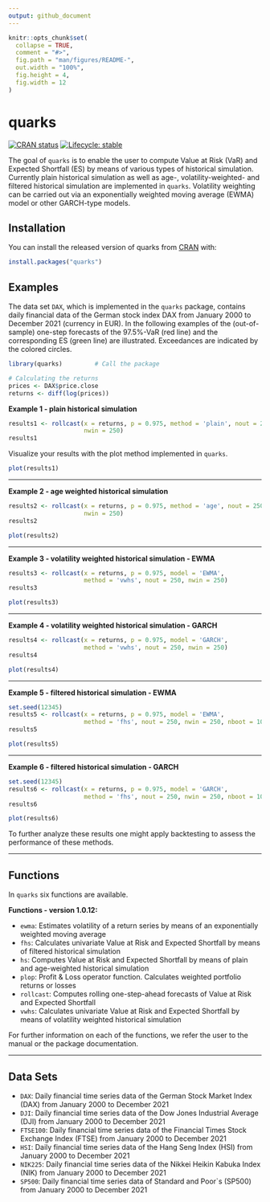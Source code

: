 ```yaml
---
output: github_document
---
```


<!-- README.md is generated from README.Rmd. Please edit that file -->

```r
knitr::opts_chunk$set(
  collapse = TRUE,
  comment = "#>",
  fig.path = "man/figures/README-",
  out.width = "100%",
  fig.height = 4,
  fig.width = 12
)
```

# quarks

<!-- badges: start -->
[![CRAN status](https://www.r-pkg.org/badges/version/quarks)](https://CRAN.R-project.org/package=quarks)
[![Lifecycle: stable](https://img.shields.io/badge/lifecycle-stable-brightgreen.svg)](https://lifecycle.r-lib.org/articles/stages.html#stable)
<!-- badges: end -->

The goal of `quarks` is to enable the user to compute Value at Risk (VaR) and Expected Shortfall (ES)
by means of various types of historical simulation. Currently plain historical simulation as well as age-, volatility-weighted- and filtered historical simulation are implemented in `quarks`. Volatility weighting can be carried out via an exponentially weighted moving average (EWMA) model or other GARCH-type models.

## Installation

You can install the released version of quarks from [CRAN](https://CRAN.R-project.org) with:

``` r
install.packages("quarks")
```

## Examples

The data set `DAX`, which is implemented in the `quarks` package, contains daily financial data of the German stock index DAX from January 2000 to December 2021 (currency in EUR). In the following examples of the (out-of-sample) one-step forecasts of the 97.5$\%$-VaR (red line) and the corresponding ES (green line) are illustrated. Exceedances are indicated by the colored circles.


```r
library(quarks)         # Call the package
```

```r
# Calculating the returns
prices <- DAX$price.close
returns <- diff(log(prices))
```

**Example 1 - plain historical simulation**
```r
results1 <- rollcast(x = returns, p = 0.975, method = 'plain', nout = 250,
                     nwin = 250)
results1
```

Visualize your results with the plot method implemented in ```quarks```.

```r
plot(results1)
```

---

**Example 2 - age weighted historical simulation**
```r
results2 <- rollcast(x = returns, p = 0.975, method = 'age', nout = 250,
                     nwin = 250)
results2
```

```r
plot(results2)
```

---

**Example 3 - volatility weighted historical simulation - EWMA**
```r
results3 <- rollcast(x = returns, p = 0.975, model = 'EWMA',
                     method = 'vwhs', nout = 250, nwin = 250)
results3
```

```r
plot(results3)
```

---

**Example 4 - volatility weighted historical simulation - GARCH**
```r
results4 <- rollcast(x = returns, p = 0.975, model = 'GARCH',
                     method = 'vwhs', nout = 250, nwin = 250)
results4
```

```r
plot(results4)
```

---

**Example 5 - filtered historical simulation - EWMA**
```r
set.seed(12345)
results5 <- rollcast(x = returns, p = 0.975, model = 'EWMA',
                     method = 'fhs', nout = 250, nwin = 250, nboot = 10000)
results5
```

```r
plot(results5)
```

---

**Example 6 - filtered historical simulation - GARCH**
```r
set.seed(12345)
results6 <- rollcast(x = returns, p = 0.975, model = 'GARCH',
                     method = 'fhs', nout = 250, nwin = 250, nboot = 10000)
results6
```

```r
plot(results6)
```

To further analyze these results one might apply backtesting
to assess the performance of these methods.

---

## Functions

In ```quarks``` six functions are available.

**Functions - version 1.0.12:**

* ```ewma```: Estimates volatility of a return series by means of an exponentially weighted moving average
* ```fhs```: Calculates univariate Value at Risk and Expected Shortfall by means of filtered historical simulation
* ```hs```: Computes Value at Risk and Expected Shortfall by means of plain and age-weighted historical simulation
* ```plop```: Profit & Loss operator function. Calculates weighted portfolio returns or losses
* ```rollcast```: Computes rolling one-step-ahead forecasts of Value at Risk and Expected Shortfall
* ```vwhs```: Calculates univariate Value at Risk and Expected Shortfall by means of volatility weighted historical simulation

For further information on each of the functions, we refer the user to the manual or the package documentation.

---

## Data Sets

* ```DAX```: Daily financial time series data of the German Stock Market Index (DAX)
from January 2000 to December 2021
* ```DJI```: Daily financial time series data of the Dow Jones Industrial Average (DJI)
from January 2000 to December 2021
* ```FTSE100```: Daily financial time series data of the Financial Times Stock Exchange Index (FTSE)
from January 2000 to December 2021
* ```HSI```: Daily financial time series data of the Hang Seng Index (HSI)
from January 2000 to December 2021
* ```NIK225```: Daily financial time series data of the Nikkei Heikin Kabuka Index (NIK)
from January 2000 to December 2021
* ```SP500```: Daily financial time series data of Standard and Poor`s (SP500)
from January 2000 to December 2021
